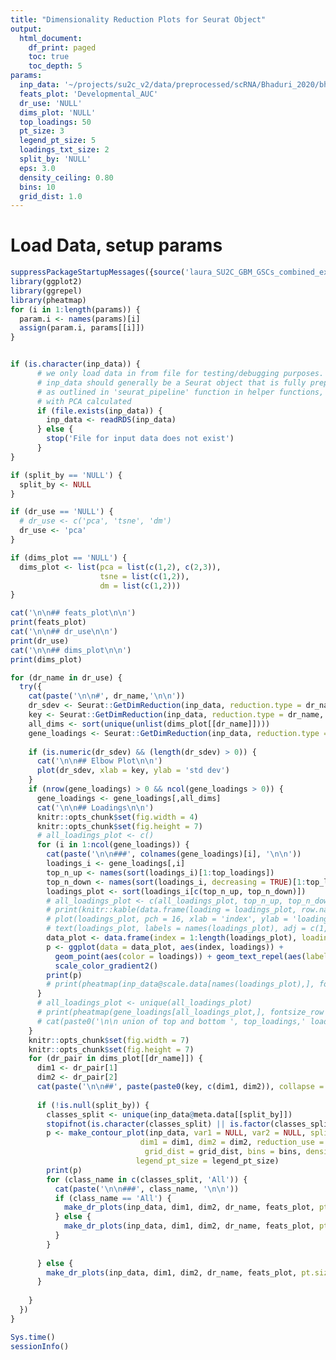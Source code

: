 ```yaml
---
title: "Dimensionality Reduction Plots for Seurat Object"
output:
  html_document:
    df_print: paged
    toc: true
    toc_depth: 5
params:
  inp_data: '~/projects/su2c_v2/data/preprocessed/scRNA/Bhaduri_2020/bhaduri_2020_tumor_seurat_scored.rds'
  feats_plot: 'Developmental_AUC'
  dr_use: 'NULL'
  dims_plot: 'NULL'
  top_loadings: 50
  pt_size: 3
  legend_pt_size: 5
  loadings_txt_size: 2
  split_by: 'NULL'
  eps: 3.0
  density_ceiling: 0.80
  bins: 10
  grid_dist: 1.0
---
```


# Load Data, setup params

```r
suppressPackageStartupMessages({source('laura_SU2C_GBM_GSCs_combined_explore_helpers.R')})
library(ggplot2)
library(ggrepel)
library(pheatmap)
for (i in 1:length(params)) {
  param.i <- names(params)[i]
  assign(param.i, params[[i]])
}


if (is.character(inp_data)) {
      # we only load data in from file for testing/debugging purposes.
      # inp_data should generally be a Seurat object that is fully preprocessed 
      # as outlined in 'seurat_pipeline' function in helper functions,
      # with PCA calculated
      if (file.exists(inp_data)) {
        inp_data <- readRDS(inp_data)
      } else {
        stop('File for input data does not exist')
      }
}

if (split_by == 'NULL') {
  split_by <- NULL
}

if (dr_use == 'NULL') {
  # dr_use <- c('pca', 'tsne', 'dm')
  dr_use <- 'pca'
}

if (dims_plot == 'NULL') {
  dims_plot <- list(pca = list(c(1,2), c(2,3)),
                    tsne = list(c(1,2)),
                    dm = list(c(1,2)))
}

cat('\n\n## feats_plot\n\n')
print(feats_plot)
cat('\n\n## dr_use\n\n')
print(dr_use)
cat('\n\n## dims_plot\n\n')
print(dims_plot)
```

``` r
for (dr_name in dr_use) {
  try({
    cat(paste('\n\n#', dr_name,'\n\n'))
    dr_sdev <- Seurat::GetDimReduction(inp_data, reduction.type = dr_name, 'sdev')
    key <- Seurat::GetDimReduction(inp_data, reduction.type = dr_name, 'key')
    all_dims <- sort(unique(unlist(dims_plot[[dr_name]])))
    gene_loadings <- Seurat::GetDimReduction(inp_data, reduction.type = dr_name, 'gene.loadings')
    
    if (is.numeric(dr_sdev) && (length(dr_sdev) > 0)) {
      cat('\n\n## Elbow Plot\n\n')
      plot(dr_sdev, xlab = key, ylab = 'std dev')
    }
    if (nrow(gene_loadings) > 0 && ncol(gene_loadings > 0)) {
      gene_loadings <- gene_loadings[,all_dims]
      cat('\n\n## Loadings\n\n')
      knitr::opts_chunk$set(fig.width = 4)
      knitr::opts_chunk$set(fig.height = 7)
      # all_loadings_plot <- c()
      for (i in 1:ncol(gene_loadings)) {
        cat(paste('\n\n###', colnames(gene_loadings)[i], '\n\n'))
        loadings_i <- gene_loadings[,i]
        top_n_up <- names(sort(loadings_i)[1:top_loadings])
        top_n_down <- names(sort(loadings_i, decreasing = TRUE)[1:top_loadings])
        loadings_plot <- sort(loadings_i[c(top_n_up, top_n_down)])
        # all_loadings_plot <- c(all_loadings_plot, top_n_up, top_n_down)
        # print(knitr::kable(data.frame(loading = loadings_plot, row.names = names(loadings_plot))))
        # plot(loadings_plot, pch = 16, xlab = 'index', ylab = 'loading')
        # text(loadings_plot, labels = names(loadings_plot), adj = c(1,1), cex = loadings_txt_size)
        data_plot <- data.frame(index = 1:length(loadings_plot), loadings = loadings_plot, gene = names(loadings_plot))
        p <- ggplot(data = data_plot, aes(index, loadings)) +
          geom_point(aes(color = loadings)) + geom_text_repel(aes(label = gene), size = loadings_txt_size) +
          scale_color_gradient2()
        print(p)
        # print(pheatmap(inp_data@scale.data[names(loadings_plot),], fontsize_row = loadings_txt_size, show_colnames = FALSE, cluster_cols = FALSE))
      }
      # all_loadings_plot <- unique(all_loadings_plot)
      # print(pheatmap(gene_loadings[all_loadings_plot,], fontsize_row = loadings_txt_size))
      # cat(paste0('\n\n union of top and bottom ', top_loadings,' loadings for selected dimensions\n\n'))
    }
    knitr::opts_chunk$set(fig.width = 7)
    knitr::opts_chunk$set(fig.height = 7)
    for (dr_pair in dims_plot[[dr_name]]) {
      dim1 <- dr_pair[1]
      dim2 <- dr_pair[2]
      cat(paste('\n\n##', paste(paste0(key, c(dim1, dim2)), collapse = ' '), '\n\n'))
      
      if (!is.null(split_by)) {
        classes_split <- unique(inp_data@meta.data[[split_by]])
        stopifnot(is.character(classes_split) || is.factor(classes_split))
        p <- make_contour_plot(inp_data, var1 = NULL, var2 = NULL, split_by = split_by, 
                             dim1 = dim1, dim2 = dim2, reduction_use = dr_name, eps = eps, 
                              grid_dist = grid_dist, bins = bins, density_ceiling = density_ceiling, 
                            legend_pt_size = legend_pt_size)
        print(p)
        for (class_name in c(classes_split, 'All')) {
          cat(paste('\n\n###', class_name, '\n\n'))
          if (class_name == 'All') {
            make_dr_plots(inp_data, dim1, dim2, dr_name, feats_plot, pt.size = pt_size, legend_pt_size = legend_pt_size, filter_by = NULL, filter_class = NULL)
          } else {
            make_dr_plots(inp_data, dim1, dim2, dr_name, feats_plot, pt.size = pt_size, legend_pt_size = legend_pt_size, filter_by = split_by, filter_class = class_name)
          }
        }
        
      } else {
        make_dr_plots(inp_data, dim1, dim2, dr_name, feats_plot, pt.size = pt_size, legend_pt_size = legend_pt_size, filter_by = NULL, filter_class = NULL)
      }
      
    }
  })
}
```

<!-- # PCA Results -->

<!-- ``` {r} -->
<!-- Seurat::PCElbowPlot(inp_data) -->
<!-- ``` -->

<!-- ``` {r} -->
<!-- make_dr_plots(inp_data, 1, 2, 'pca', feats_plot, pt.size = 1.0, pt.shape = 16, alpha = 0.4, legend_pt_size = 2) -->
<!-- ``` -->

<!-- ``` {r} -->
<!-- make_dr_plots(inp_data, 2, 3, 'pca', feats_plot, pt.size = 1.0, pt.shape = 16, alpha = 0.4, legend_pt_size = 2) -->
<!-- ``` -->

<!-- # TSNE Results -->

<!-- ``` {r} -->
<!-- try({make_dr_plots(inp_data, 1, 2, 'tsne', feats_plot, pt.size = 1.0, pt.shape = 16, alpha = 0.4, legend_pt_size = 2)}) -->
<!-- ``` -->

<!-- # DM results -->

<!-- ``` {r} -->
<!-- try({make_dr_plots(inp_data, 1, 2, 'dm', feats_plot, pt.size = 1.0, pt.shape = 16, alpha = 0.4, legend_pt_size = 2)}) -->
<!-- ``` -->

``` r
Sys.time()
sessionInfo()
```